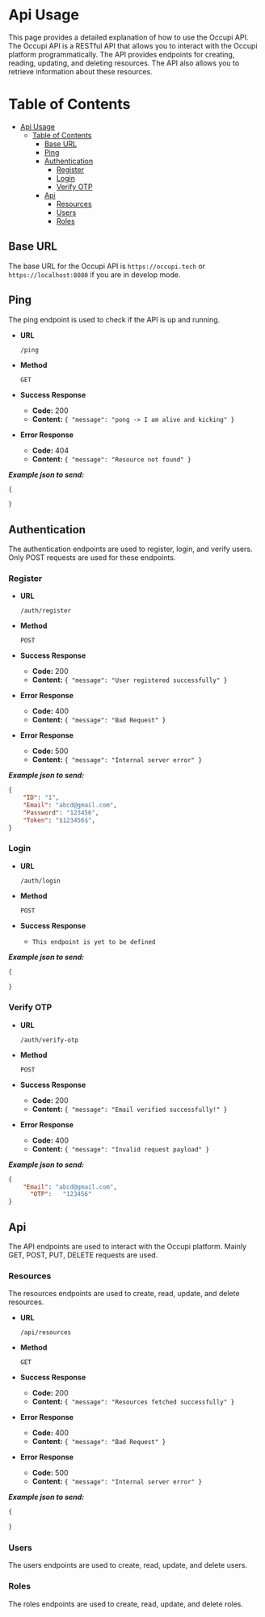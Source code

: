 # Api Usage

This page provides a detailed explanation of how to use the Occupi API. 
The Occupi API is a RESTful API that allows you to interact with the Occupi platform programmatically. 
The API provides endpoints for creating, reading, updating, and deleting resources. 
The API also allows you to retrieve information about these resources.

# Table of Contents

- [Api Usage](#api-usage)
  - [Table of Contents](#table-of-contents)
    - [Base URL](#base-url)
    - [Ping](#ping)
    - [Authentication](#authentication)
      - [Register](#register)
      - [Login](#login)
      - [Verify OTP](#verify-otp)
    - [Api](#api)
      - [Resources](#resources)
      - [Users](#users)
      - [Roles](#roles)

## Base URL

The base URL for the Occupi API is `https://occupi.tech` or `https://localhost:8080` if you are in develop mode.

## Ping

The ping endpoint is used to check if the API is up and running.

- **URL**

  `/ping`

- **Method**
  
    `GET`

- **Success Response**
  
    - **Code:** 200
    - **Content:** `{ "message": "pong -> I am alive and kicking" }`

- **Error Response**
    
    - **Code:** 404
    - **Content:** `{ "message": "Resource not found" }`

***Example json to send:***

```json copy
{
    
}
```

## Authentication

The authentication endpoints are used to register, login, and verify users. Only POST requests are used for these endpoints.

### Register

- **URL**

  `/auth/register`

- **Method**
  
    `POST`

- **Success Response**
    
    - **Code:** 200
    - **Content:** `{ "message": "User registered successfully" }`

- **Error Response**
      
    - **Code:** 400
    - **Content:** `{ "message": "Bad Request" }`

- **Error Response**
        
    - **Code:** 500
    - **Content:** `{ "message": "Internal server error" }`

***Example json to send:***

```json copy
{
    "ID": "1",
    "Email": "abcd@gmail.com",
    "Password": "123456",
    "Token": "$123456$",
}
```

### Login

- **URL**
  
    `/auth/login`

- **Method**
    
    `POST`

- **Success Response**

    - `This endpoint is yet to be defined`

***Example json to send:***

```json copy
{
    
}
```

### Verify OTP

- **URL**
  
    `/auth/verify-otp`

- **Method**
    
    `POST`

- **Success Response**
    
    - **Code:** 200
    - **Content:** `{ "message": "Email verified successfully!" }`

- **Error Response**
      
    - **Code:** 400
    - **Content:** `{ "message": "Invalid request payload" }`

***Example json to send:***

```json copy
{
    "Email": "abcd@gmail.com",
	  "OTP":   "123456"
}
```

## Api

The API endpoints are used to interact with the Occupi platform. Mainly GET, POST, PUT, DELETE requests are used.

### Resources

The resources endpoints are used to create, read, update, and delete resources.

- **URL**

  `/api/resources`

- **Method**
  
    `GET`

- **Success Response**
      
    - **Code:** 200
    - **Content:** `{ "message": "Resources fetched successfully" }`

- **Error Response**

    - **Code:** 400
    - **Content:** `{ "message": "Bad Request" }`

- **Error Response**
        
    - **Code:** 500
    - **Content:** `{ "message": "Internal server error" }`

***Example json to send:***

```json copy
{
    
}
```

### Users

The users endpoints are used to create, read, update, and delete users.

### Roles

The roles endpoints are used to create, read, update, and delete roles.